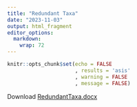 ```yaml
---
title: "Redundant Taxa"
date: "2023-11-03"
output: html_fragment
editor_options: 
  markdown: 
    wrap: 72
---
```

```r
knitr::opts_chunk$set(echo = FALSE
                      , results = 'asis'
                      , warning = FALSE
                      , message = FALSE)
```
Download [RedundantTaxa.docx](links/RedundantTaxa_20231031.docx) 